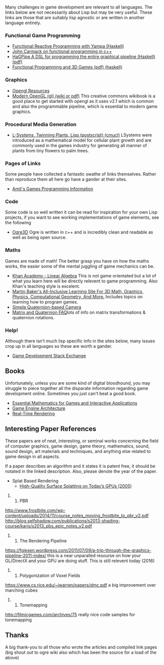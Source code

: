 Many challenges in game development are relevant to all languages. The links below are not necessarily about Lisp but may be very useful.
These links are those that are suitably lisp agnostic or are written in another language entirely.

=== Functional Game Programming ===
* [http://www.haskell.org/haskellwiki/Yampa Functional Reactive Programming with Yampa (Haskell)]
* [http://www.altdevblogaday.com/2012/04/26/functional-programming-in-c/ John Carmack on functional programming in c++]
* [http://www.idt.mdh.se/utbildning/exjobb/files/TR0811.pdf HaGPipe A DSL for programming the entire graphical pipeline (Haskell) (pdf)]
* [http://www.cse.unsw.edu.au/~pls/thesis/munc-thesis.pdf Functional Programming and 3D Games (pdf) (haskell)]

=== Graphics ===
* [[Opengl Resources]]
* [http://en.wikibooks.org/wiki/OpenGL_Programming#Modern_OpenGL Modern OpenGL (gl) (wiki or pdf)] This creative commons wikibook is a good place to get started with opengl as it uses v2.1 which is common and also the programmable pipeline, which is essential to modern game graphics.

=== Procedural Media Generation  ===
* [http://www.ii.uib.no/~knute/lsystems/lsystems.final.ps.gz L-Systems, Twinning Plants, Lisp (postscript) (cmucl)] LSystems were introduced as a mathematical model for cellular plant growth and are commonly used in the games industry for generating all manner of plants from tiny flowers to palm trees.

=== Pages of Links ===
Some people have collected a fantastic swathe of links themselves. Rather than reproduce them all here go have a gander at their sites.
* [http://www-cs-students.stanford.edu/~amitp/gameprog.html Amit's Games Programming Information]

=== Code ===
Some code is so well written it can be read for inspiration for your own Lisp projects, if you want to see working implementations of game elements, see the following
* [http://www.ogre3d.org/ Ogre3D] Ogre is written in c++ and is incredibly clean and readable as well as being open source.

=== Maths ===
Games are made of math! The better grasp you have on how the maths works, the easier some of the mental juggling of game mechanics can be.
* [http://www.khanacademy.org/math/linear-algebra Khan Academy - Linear Algebra] This is not game orientated but a lot of what you learn here will be directly relevent to game programming. Also Khan's teaching style is excelent.
* [http://www.euclideanspace.com/ Martin Baker's All-Inclusive Learning Site For 3D Math, Graphics, Physics, Computational Geometry, And More.] Includes topics on learning how to program games.
* [http://www.gamedev.net/page/resources/_/technical/math-and-physics/a-simple-quaternion-based-camera-r1997A Simple Quaternion-based Camera]
* [http://cxc.cfa.harvard.edu/mta/ASPECT/matrix_quat_faq/ Matrix and Quaternion FAQ]lots of info on matrix transformations & quaternion rotations. 

=== Help! ===
Although there isn't much lisp specific info in the sites below, many issues crop up in all languages so these are worth a gander.
* [http://gamedev.stackexchange.com/ Game Development Stack Exchange]

== Books ==
Unfortunately, unless you are some kind of digital bloodhound, you may struggle to piece together all the disparate information regarding game development online. Sometimes you just can't beat a good book.

* [http://www.amazon.com/Essential-Mathematics-Interactive-Applications-Edition/dp/0123742978 Essential Mathematics for Games and Interactive Applications]
* [http://www.amazon.com/Game-Engine-Architecture-Jason-Gregory/dp/1568814135 Game Engine Architecture]
* [http://www.amazon.com/Real-Time-Rendering-Third-Edition-Akenine-Moller/dp/1568814240 Real-Time Rendering]

== Interesting Paper References ==

These papers are of neat, interesting, or seminal works concerning the field of computer graphics, game design,
game theory, mathematics, sound, sound design, art materials and techniques, and anything else related to 
game design in all aspects. 

If a paper describes an algorithm and it states it is patent free, it should be notated in the linked description.
Also, please denote the year of the paper. 

* Splat Based Rendering
** [http://graphics.ucsd.edu/~matthias/Papers/HighQualitySplattingOnGPUs.pdf High-Quality Surface Splatting on Today’s GPUs (2005)]


## PBR

http://www.frostbite.com/wp-content/uploads/2014/11/course_notes_moving_frostbite_to_pbr_v2.pdf
http://blog.selfshadow.com/publications/s2013-shading-course/karis/s2013_pbs_epic_notes_v2.pdf

## The Rendering Pipeline

https://fgiesen.wordpress.com/2011/07/09/a-trip-through-the-graphics-pipeline-2011-index/
this is a near unparalled resourse on how your GL/DirectX and your GPU are doing stuff.
This is still relevent today (2016)

## Polygonization of Voxel Fields

https://www.cs.rice.edu/~jwarren/papers/dmc.pdf a big improvement over marching cubes

## Tonemapping

http://filmicgames.com/archives/75 really nice code samples for tonemapping

== Thanks ==
A big thank-you to all those who wrote the articles and compiled link pages (big shout out to ogre wiki also which has been the source for a load of the above)